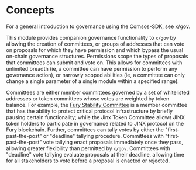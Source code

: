 

# Concepts

For a general introduction to governance using the Comsos-SDK, see [x/gov](https://github.com/cosmos/cosmos-sdk/blob/v0.38.3/x/gov/spec/01_concepts.md).

This module provides companion governance functionality to `x/gov` by allowing the creation of committees, or groups of addresses that can vote on proposals for which they have permission and which bypass the usual on-chain governance structures. Permissions scope the types of proposals that committees can submit and vote on. This allows for committees with unlimited breadth (ie, a committee can have permission to perform any governance action), or narrowly scoped abilities (ie, a committee can only change a single parameter of a single module within a specified range).

Committees are either member committees governed by a set of whitelisted addresses or token committees whose votes are weighted by token balance. For example, the [Fury Stability Committee](https://medium.com/four4two/fury-improves-governance-enabling-faster-response-to-volatile-markets-2d0fff6e5fa9) is a member committee that has the ability to protect critical protocol infrastructure by briefly pausing certain functionality; while the Jinx Token Committee allows JINX token holders to participate in governance related to JINX protocol on the Fury blockchain. Further, committees can tally votes by either the "first-past-the-post" or "deadline" tallying procedure. Committees with "first-past-the-post" vote tallying enact proposals immediately once they pass, allowing greater flexibility than permitted by `x/gov`. Committees with "deadline" vote tallying evaluate proposals at their deadline, allowing time for all stakeholders to vote before a proposal is enacted or rejected.


